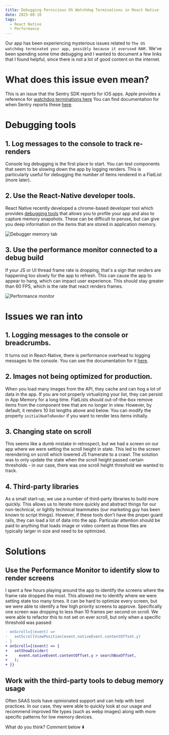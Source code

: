 ```yaml
---
title: Debugging Pernicious OS Watchdog Terminations in React Native
date: 2025-08-10
tags:
  - React Native
  - Performance
---
```



Our app has been experiencing mysterious issues related to `The OS watchdog terminated your app, possibly because it overused RAM.` We've been spending some time debugging and I wanted to document a few links that I found helpful, since there is not a lot of good content on the internet.

# What does this issue even mean?

This is an issue that the Sentry SDK reports for iOS apps. Apple provides a reference for [watchdog terminations here](https://developer.apple.com/documentation/xcode/addressing-watchdog-terminations) You can find documentation for when Sentry reports these [here](https://docs.sentry.io/platforms/apple/configuration/watchdog-terminations/).

# Debugging tools

## 1. Log messages to the console to track re-renders

Console log debugging is the first place to start. You can test components that seem to be slowing down the app by logging renders. This is particularly useful for debugging the number of items rendered in a FlatList (more later).

## 2. Use the React-Native developer tools.

React Native recently developed a chrome-based developer tool which provides [debugging tools](https://reactnative.dev/docs/react-native-devtools) that allows you to profile your app and also to capture memory snapshots. These can be difficult to peruse, but can give you deep information on the items that are stored in application memory.

![Debugger memory tab](./debugger-memory-tab.png)

## 3. Use the performance monitor connected to a debug build

If your JS or UI thread frame rate is dropping, that's a sign that renders are happening too slowly for the app to refresh. This can cause the app to appear to hang, which can impact user experience. This should stay greater than 60 FPS, which is the rate that react renders frames.

![Performance monitor](./perf-monitor.png)

# Issues we ran into

## 1. Logging messages to the console or breadcrumbs.

It turns out in React-Native, there is performance overhead to logging messages to the console. You can see the documentation for it [here](https://reactnative.dev/docs/performance#using-consolelog-statements).

## 2. Images not being optimized for production.

When you load many images from the API, they cache and can hog a lot of data in the app. If you are not properly virtualizing your list, they can persist in App Memory for a long time. FlatLists should out-of-the-box remove items from the component tree that are no longer in view. However, by default, it renders 10 list lengths above and below. You can modify the property `initialNumToRender` if you want to render less items initially.

## 3. Changing state on scroll

This seems like a dumb mistake in retrospect, but we had a screen on our app where we were setting the scroll height in state. This led to the screen rerendering on scroll which lowered JS framerate to a crawl. The solution was to only update the state when the scroll height passed certain thresholds - in our case, there was one scroll height threshold we wanted to track.

## 4. Third-party libraries

As a small start-up, we use a number of third-party libraries to build more quickly. This allows us to iterate more quickly and abstract things for our non-technical, or lightly technical teammates (our marketing guy has been known to script things). However, if these tools don't have the proper guard rails, they can load a lot of data into the app. Particular attention should be paid to anything that loads image or video content as those files are typically larger in size and need to be optimized.

# Solutions

## Use the Performance Monitor to identify slow to render screens

I spent a few hours playing around the app to identify the screens where the frame rate dropped the most. This allowed me to identify where we were setting state too many times. It can be hard to optimize every screen, but we were able to identify a few high priority screens to approve. Specifically one screen was dropping to less than 10 frames per second on scroll. We were able to refactor this to not set on ever scroll, but only when a specific threshold was passed:

```diff
- onScroll={(event) =>
-   setScrollViewPosition(event.nativeEvent.contentOffset.y)
- }
+ onScroll={(event) => {
+   setShowDivider(
+     event.nativeEvent.contentOffset.y > searchBoxOffset,
+   );
+ }}
```

## Work with the third-party tools to debug memory usage

Often SAAS tools have opinionated support and can help with best practices. In our case, they were able to quickly look at our usage and recommend improved file types (such as webp images) along with more specific patterns for low memory devices.

What do you think? Comment below ⬇️

<Comments />
